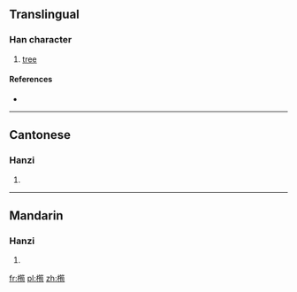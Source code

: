 ==Translingual==

===Han character===
{{Han char|rn=75|rad=木|as=12|sn=16|four=48927|canj=DHPA,XDHPA}}

# [[tree]]

====References====
* {{Han ref|kx=0552.100|dkj=15506|dj=0941.020|hdz=21293.030|uh=6A41|ud=27201|bh=E9CE|bd=59854}}

----

==Cantonese==

===Hanzi===
{{yue-hanzi|jyut=|y=cheun4}}

# {{defn|lang=yue|sort=木12}}

----

==Mandarin==

===Hanzi===
{{cmn-hanzi|pin=[[xún]] ([[xun2]])|wg=hsün<sup>2</sup>}}

# {{defn|lang=cmn|sort=木12}}

[[fr:橁]]
[[pl:橁]]
[[zh:橁]]